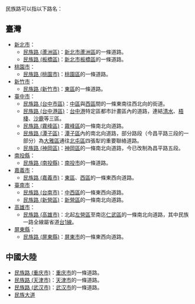 民族路可以指以下路名：

== 臺灣 ==
* [[新北市|新北市]]：
** [[民族路_(蘆洲區)|民族路 (蘆洲區)]]：[[新北市|新北市]][[蘆洲區|蘆洲區]]的一條道路。
** [[民族路_(板橋區)|民族路 (板橋區)]]：[[新北市|新北市]][[板橋區_(台灣)|板橋區]]的一條道路。
* [[桃園市|桃園市]]：
** [[民族路_(桃園市)|民族路 (桃園市)]]：[[桃園區|桃園區]]的一條道路。
* [[新竹市|新竹市]]：
** [[民族路_(新竹市)|民族路 (新竹市)]]：[[東區_(新竹市)|東區]]的一條道路。
* [[臺中市|臺中市]]：
** [[民族路_(台中市區)|民族路 (台中市區)]]：[[中區_(台中市)|中區]]與[[西區_(台中市)|西區]]間的一條東南往西北向的街道。
** [[民族路_(台中港區)|民族路 (台中港區)]]：[[台中港|台中港]]特定區都市計畫區內的道路，連結[[清水區_(台中市)|清水]]、[[梧棲區|梧棲]]、[[沙鹿區|沙鹿]]等三區。
** [[民族路_(霧峰區)|民族路 (霧峰區)]]：[[霧峰區|霧峰區]]的一條南北向道路。
** [[民族路_(潭子區)|民族路 (潭子區)]]：[[潭子區|潭子區]]內的南北向道路，部分路段（今昌平路三段的一部分）為[[大雅區|大雅區]]通往[[北屯區|北屯區]]四張犁的重要聯絡道路。
** [[民族路_(神岡區)|民族路 (神岡區)]]：[[神岡區|神岡區]]的一條南北向道路，今已改制為昌平路五段。
* [[南投縣|南投縣]]：
** [[民族路_(南投縣)|民族路 (南投縣)]]：[[南投市|南投市]]的一條道路。
* [[嘉義市|嘉義市]]：
** [[民族路_(嘉義市)|民族路 (嘉義市)]]：[[東區_(嘉義市)|東區]]、[[西區_(嘉義市)|西區]]的一條東西向道路。
* [[臺南市|臺南市]]：
** [[民族路_(台南市)|民族路 (台南市)]]：[[中西區_(台南)|中西區]]的一條東西向道路。
**  [[民族路_(新營區)|民族路 (新營區)]]：[[新營區|新營區]]的一條南北向道路。
* [[高雄市|高雄市]]：
** [[民族路_(高雄市)|民族路 (高雄市)]]：北起[[左營區|左營區]]至南迄[[仁武區|仁武區]]的一條南北向道路，其中民族一路全線屬省道[[台1線|台1線]]。
* [[屏東縣|屏東縣]]：
** [[民族路_(屏東縣)|民族路 (屏東縣)]]：[[屏東市|屏東市]]的一條東西向道路。

== 中國大陸 ==
* [[民族路_(重庆市)|民族路 (重庆市)]]：[[重庆市|重庆市]]的一條道路。
*  [[民族路_(天津市)|民族路 (天津市)]]：[[天津市|天津市]]的一條道路。
*[[民族路_(武汉市)|民族路 (武汉市)]]：[[武汉市|武汉市]]的一條道路。
* [[民族大道|民族大道]]
{{disambig|M|Cat=三字亞洲路名消歧義}}